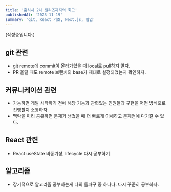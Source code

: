 ```yaml
---
title: '훕치치 2차 릴리즈까지의 회고'
publishedAt: '2023-11-19'
summary: 'git, React 기초, Next.js, 협업'
---
```


(작성중입니다.)

## git 관련

- git remote에 commit이 올라가있을 때 local로 pull하지 말자.
- PR 올릴 때도 remote 브랜치의 base가 제대로 설정되었는지 확인하자.

## 커뮤니케이션 관련

- 가능하면 개발 시작하기 전에 해당 기능과 관련있는 인원들과 구현을 어떤 방식으로 진행할지 소통하자.
- 맥락을 미리 공유하면 문제가 생겼을 때 더 빠르게 이해하고 문제점에 다가갈 수 있다.

## React 관련

- React useState 비동기성, lifecycle 다시 공부하기

## 알고리즘

- 장기적으로 알고리즘 공부하는게 나의 돌파구 중 하나다. 다시 꾸준히 공부하자.
